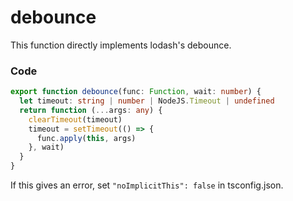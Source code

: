 
<BackTop />

# debounce

This function directly implements lodash's debounce.

### Code

```ts filename="services/utils/index.ts"
export function debounce(func: Function, wait: number) {
  let timeout: string | number | NodeJS.Timeout | undefined
  return function (...args: any) {
    clearTimeout(timeout)
    timeout = setTimeout(() => {
      func.apply(this, args)
    }, wait)
  }
}
```

If this gives an error, set `"noImplicitThis": false` in tsconfig.json.

<Comment />
